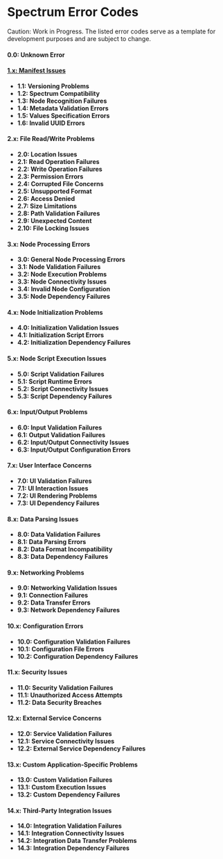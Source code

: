 # Spectrum Error Codes

Caution: Work in Progress. The listed error codes serve as a template for development purposes and are subject to change.

#### **0.0: Unknown Error**

#### [**1.x: Manifest Issues**](/docs/errors/manifest_validation_failures)

- **1.1: Versioning Problems**
- **1.2: Spectrum Compatibility**
- **1.3: Node Recognition Failures**
- **1.4: Metadata Validation Errors**
- **1.5: Values Specification Errors**
- **1.6: Invalid UUID Errors**

#### **2.x: File Read/Write Problems**

- **2.0: Location Issues**
- **2.1: Read Operation Failures**
- **2.2: Write Operation Failures**
- **2.3: Permission Errors**
- **2.4: Corrupted File Concerns**
- **2.5: Unsupported Format**
- **2.6: Access Denied**
- **2.7: Size Limitations**
- **2.8: Path Validation Failures**
- **2.9: Unexpected Content**
- **2.10: File Locking Issues**

#### **3.x: Node Processing Errors**

- **3.0: General Node Processing Errors**
- **3.1: Node Validation Failures**
- **3.2: Node Execution Problems**
- **3.3: Node Connectivity Issues**
- **3.4: Invalid Node Configuration**
- **3.5: Node Dependency Failures**

#### **4.x: Node Initialization Problems**

- **4.0: Initialization Validation Issues**
- **4.1: Initialization Script Errors**
- **4.2: Initialization Dependency Failures**

#### **5.x: Node Script Execution Issues**

- **5.0: Script Validation Failures**
- **5.1: Script Runtime Errors**
- **5.2: Script Connectivity Issues**
- **5.3: Script Dependency Failures**

#### **6.x: Input/Output Problems**

- **6.0: Input Validation Failures**
- **6.1: Output Validation Failures**
- **6.2: Input/Output Connectivity Issues**
- **6.3: Input/Output Configuration Errors**

#### **7.x: User Interface Concerns**

- **7.0: UI Validation Failures**
- **7.1: UI Interaction Issues**
- **7.2: UI Rendering Problems**
- **7.3: UI Dependency Failures**

#### **8.x: Data Parsing Issues**

- **8.0: Data Validation Failures**
- **8.1: Data Parsing Errors**
- **8.2: Data Format Incompatibility**
- **8.3: Data Dependency Failures**

#### **9.x: Networking Problems**

- **9.0: Networking Validation Issues**
- **9.1: Connection Failures**
- **9.2: Data Transfer Errors**
- **9.3: Network Dependency Failures**

#### **10.x: Configuration Errors**

- **10.0: Configuration Validation Failures**
- **10.1: Configuration File Errors**
- **10.2: Configuration Dependency Failures**

#### **11.x: Security Issues**

- **11.0: Security Validation Failures**
- **11.1: Unauthorized Access Attempts**
- **11.2: Data Security Breaches**

#### **12.x: External Service Concerns**

- **12.0: Service Validation Failures**
- **12.1: Service Connectivity Issues**
- **12.2: External Service Dependency Failures**

#### **13.x: Custom Application-Specific Problems**

- **13.0: Custom Validation Failures**
- **13.1: Custom Execution Issues**
- **13.2: Custom Dependency Failures**

#### **14.x: Third-Party Integration Issues**

- **14.0: Integration Validation Failures**
- **14.1: Integration Connectivity Issues**
- **14.2: Integration Data Transfer Problems**
- **14.3: Integration Dependency Failures**

